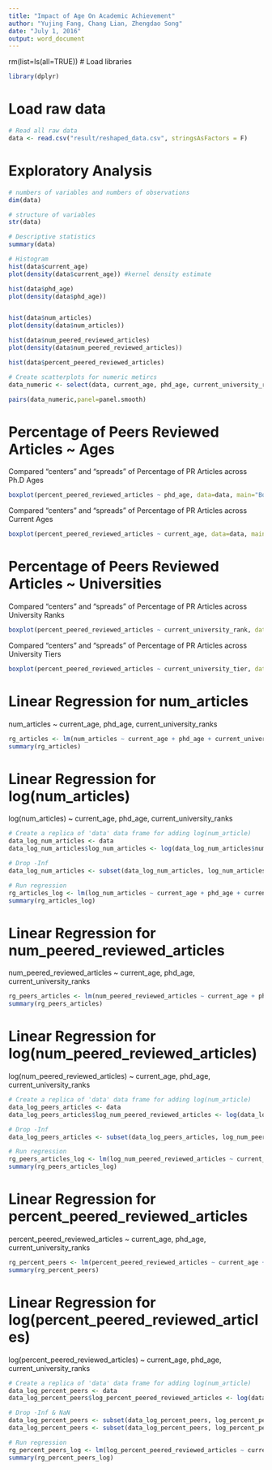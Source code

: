 ```yaml
---
title: "Impact of Age On Academic Achievement"
author: "Yujing Fang, Chang Lian, Zhengdao Song"
date: "July 1, 2016"
output: word_document
---
```


rm(list=ls(all=TRUE))
# Load libraries
```r
library(dplyr)
```

# Load raw data
```r
# Read all raw data
data <- read.csv("result/reshaped_data.csv", stringsAsFactors = F)
```

# Exploratory Analysis
```r
# numbers of variables and numbers of observations
dim(data)

# structure of variables
str(data)

# Descriptive statistics
summary(data)

# Histogram
hist(data$current_age)
plot(density(data$current_age)) #kernel density estimate

hist(data$phd_age)
plot(density(data$phd_age))


hist(data$num_articles)
plot(density(data$num_articles))

hist(data$num_peered_reviewed_articles)
plot(density(data$num_peered_reviewed_articles))

hist(data$percent_peered_reviewed_articles)

# Create scatterplots for numeric metircs
data_numeric <- select(data, current_age, phd_age, current_university_rank, current_university_tier,num_articles, num_peered_reviewed_articles, percent_peered_reviewed_articles )

pairs(data_numeric,panel=panel.smooth)
```

# Percentage of Peers Reviewed Articles ~ Ages
Compared "centers" and "spreads" of Percentage of PR Articles across Ph.D Ages
```r
boxplot(percent_peered_reviewed_articles ~ phd_age, data=data, main="Boxplots of Percentage of Peers Reviewed Articles Across Ph.D Ages", xlab="Ph.D Age", ylab="Percentage of PR Articles")
```

Compared "centers" and "spreads" of Percentage of PR Articles across Current Ages
```r
boxplot(percent_peered_reviewed_articles ~ current_age, data=data, main="Boxplots of Percentage of Peers Reviewed Articles Across Current Ages", xlab="Current Age", ylab="Percentage of PR Articles")
```

# Percentage of Peers Reviewed Articles ~ Universities
Compared "centers" and "spreads" of Percentage of PR Articles across University Ranks
```r
boxplot(percent_peered_reviewed_articles ~ current_university_rank, data=data, main="Boxplots of Percentage of Peers Reviewed Articles Across University Ranks", xlab="University Rank", ylab="Percentage of PR Articles")
```

Compared "centers" and "spreads" of Percentage of PR Articles across University Tiers
```r
boxplot(percent_peered_reviewed_articles ~ current_university_tier, data=data, main="Boxplots of Percentage of Peers Reviewed Articles Across University Tiers", xlab="University Tier", ylab="Percentage of PR Articles")
```

# Linear Regression for num_articles
num_articles ~ current_age, phd_age, current_university_ranks
```r
rg_articles <- lm(num_articles ~ current_age + phd_age + current_university_rank, data = data)
summary(rg_articles)
```

# Linear Regression for log(num_articles)
log(num_articles) ~ current_age, phd_age, current_university_ranks
```r
# Create a replica of 'data' data frame for adding log(num_article)
data_log_num_articles <- data
data_log_num_articles$log_num_articles <- log(data_log_num_articles$num_articles)

# Drop -Inf
data_log_num_articles <- subset(data_log_num_articles, log_num_articles!= "-Inf")

# Run regression
rg_articles_log <- lm(log_num_articles ~ current_age + phd_age + current_university_rank, data = data_log_num_articles)
summary(rg_articles_log)
```


# Linear Regression for num_peered_reviewed_articles
num_peered_reviewed_articles ~ current_age, phd_age, current_university_ranks
```r
rg_peers_articles <- lm(num_peered_reviewed_articles ~ current_age + phd_age + current_university_rank, data = data)
summary(rg_peers_articles)
```

# Linear Regression for log(num_peered_reviewed_articles)
log(num_peered_reviewed_articles) ~ current_age, phd_age, current_university_ranks
```r
# Create a replica of 'data' data frame for adding log(num_article)
data_log_peers_articles <- data
data_log_peers_articles$log_num_peered_reviewed_articles <- log(data_log_peers_articles$num_peered_reviewed_articles)

# Drop -Inf
data_log_peers_articles <- subset(data_log_peers_articles, log_num_peered_reviewed_articles!= "-Inf")

# Run regression
rg_peers_articles_log <- lm(log_num_peered_reviewed_articles ~ current_age + phd_age + current_university_rank, data = data_log_peers_articles)
summary(rg_peers_articles_log)
```

# Linear Regression for percent_peered_reviewed_articles
percent_peered_reviewed_articles ~ current_age, phd_age, current_university_ranks
```r
rg_percent_peers <- lm(percent_peered_reviewed_articles ~ current_age + phd_age + current_university_rank, data = data)
summary(rg_percent_peers)
```

# Linear Regression for log(percent_peered_reviewed_articles)
log(percent_peered_reviewed_articles) ~ current_age, phd_age, current_university_ranks
```r
# Create a replica of 'data' data frame for adding log(num_article)
data_log_percent_peers <- data
data_log_percent_peers$log_percent_peered_reviewed_articles <- log(data_log_percent_peers$percent_peered_reviewed_articles)

# Drop -Inf & NaN
data_log_percent_peers <- subset(data_log_percent_peers, log_percent_peered_reviewed_articles!= "-Inf")
data_log_percent_peers <- subset(data_log_percent_peers, log_percent_peered_reviewed_articles!= "NaN")

# Run regression
rg_percent_peers_log <- lm(log_percent_peered_reviewed_articles ~ current_age + phd_age + current_university_rank, data = data_log_percent_peers)
summary(rg_percent_peers_log)
```


